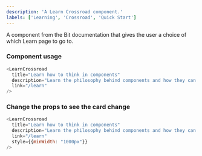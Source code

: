 ```yaml
---
description: 'A Learn Crossroad component.'
labels: ['Learning', 'Crossroad', 'Quick Start']
---
```



A component from the Bit documentation that gives the user a choice of which Learn page to go to.

### Component usage

```js
<LearnCrossroad
  title="Learn how to think in components"
  description="Learn the philosophy behind components and how they can be used to enhance your development workflow."
  link="/learn"
/>
```

### Change the props to see the card change

```js live
<LearnCrossroad
  title="Learn how to think in components"
  description="Learn the philosophy behind components and how they can be used to enhance your development workflow."
  link="/learn"
  style={{minWidth: "1000px"}}
/>
```
